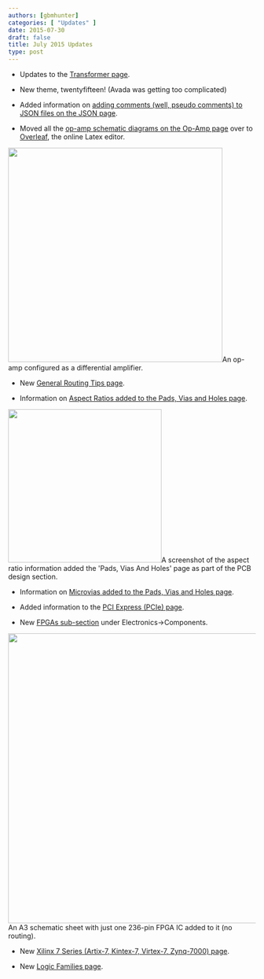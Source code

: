 ```yaml
---
authors: [gbmhunter]
categories: [ "Updates" ] 
date: 2015-07-30
draft: false
title: July 2015 Updates
type: post
---
```



* Updates to the [Transformer page](/electronics/components/transformers).

* New theme, twentyfifteen! (Avada was getting too complicated)

* Added information on [adding comments (well, pseudo comments) to JSON files on the JSON page](/programming/serialization-formats/jason/).

* Moved all the [op-amp schematic diagrams on the Op-Amp page](/electronics/components/op-amps) over to [Overleaf](https://www.overleaf.com/), the online Latex editor.  


<Image src={op_amp_schematic_differential_amplifier} width="436px">An op-amp configured as a differential amplifier.</Image>
    
* New [General Routing Tips page](/pcb-design/general-routing-tips).

* Information on [Aspect Ratios added to the Pads, Vias and Holes page](/pcb-design/pads-vias-holes#aspect-ratios).  


<Image src={aspect_ratio_page_screenshot} width="312px">A screenshot of the aspect ratio information added the 'Pads, Vias And Holes' page as part of the PCB design section.</Image>  

* Information on [Microvias added to the Pads, Vias and Holes page](/pcb-design/pads-vias-holes#microvias).

* Added information to the [PCI Express (PCIe) page](/electronics/communication-protocols/pci-express-pcie).

* New [FPGAs sub-section](/electronics/components/fpgas) under Electronics->Components.  


<Image src={fpga_schematic_just_the_ic_no_routing} width="590px">An A3 schematic sheet with just one 236-pin FPGA IC added to it (no routing).</Image>  

* New [Xilinx 7 Series (Artix-7, Kintex-7, Virtex-7, Zynq-7000) page](/electronics/components/fpgas/xilinx-7-series-artix-7-kintex-7-virtex-7-zynq-7000/).

* New [Logic Families page](/electronics/circuit-design/logic-families/).
